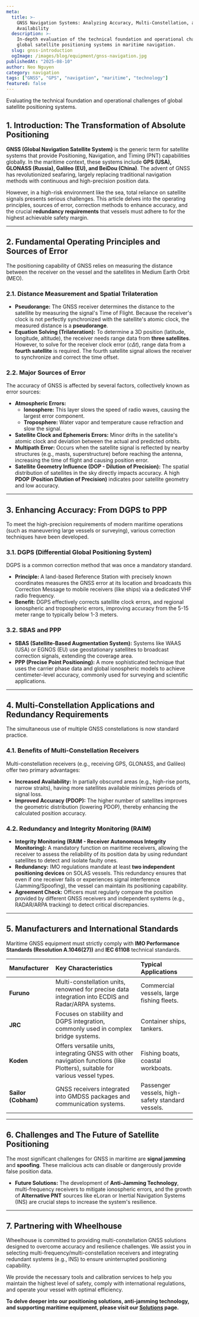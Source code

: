 ```yaml
---
meta:
  title: >-
    GNSS Navigation Systems: Analyzing Accuracy, Multi-Constellation, and
    Availability
  description: >-
    In-depth evaluation of the technical foundation and operational challenges of
    global satellite positioning systems in maritime navigation.
  slug: gnss-introduction
  ogImage: /images/blog/equipment/gnss-navigation.jpg
publishedAt: "2025-08-10"
author: Neo Nguyen
category: navigation
tags: ["GNSS", "GPS", "navigation", "maritime", "technology"]
featured: false
---
```


<span className="text-xl text-gray-500 italic mb-8">
  Evaluating the technical foundation and operational challenges of global
  satellite positioning systems.
</span>

## 1. Introduction: The Transformation of Absolute Positioning

**GNSS (Global Navigation Satellite System)** is the generic term for satellite systems that provide Positioning, Navigation, and Timing (PNT) capabilities globally. In the maritime context, these systems include **GPS (USA), GLONASS (Russia), Galileo (EU), and BeiDou (China)**. The advent of GNSS has revolutionized seafaring, largely replacing traditional navigation methods with continuous and high-precision position data.

However, in a high-risk environment like the sea, total reliance on satellite signals presents serious challenges. This article delves into the operating principles, sources of error, correction methods to enhance accuracy, and the crucial **redundancy requirements** that vessels must adhere to for the highest achievable safety margin.

---

## 2. Fundamental Operating Principles and Sources of Error

The positioning capability of GNSS relies on measuring the distance between the receiver on the vessel and the satellites in Medium Earth Orbit (MEO).

### 2.1. Distance Measurement and Spatial Trilateration

- **Pseudorange:** The GNSS receiver determines the distance to the satellite by measuring the signal's Time of Flight. Because the receiver's clock is not perfectly synchronized with the satellite's atomic clock, the measured distance is a **pseudorange**.
- **Equation Solving (Trilateration):** To determine a 3D position (latitude, longitude, altitude), the receiver needs range data from **three satellites**. However, to solve for the receiver clock error ($c \Delta t$), range data from a **fourth satellite** is required. The fourth satellite signal allows the receiver to synchronize and correct the time offset.

### 2.2. Major Sources of Error

The accuracy of GNSS is affected by several factors, collectively known as error sources:

- **Atmospheric Errors:**
  - **Ionosphere:** This layer slows the speed of radio waves, causing the largest error component.
  - **Troposphere:** Water vapor and temperature cause refraction and slow the signal.
- **Satellite Clock and Ephemeris Errors:** Minor drifts in the satellite's atomic clock and deviation between the actual and predicted orbits.
- **Multipath Error:** Occurs when the satellite signal is reflected by nearby structures (e.g., masts, superstructure) before reaching the antenna, increasing the time of flight and causing position error.
- **Satellite Geometry Influence (DOP - Dilution of Precision):** The spatial distribution of satellites in the sky directly impacts accuracy. A high **PDOP (Position Dilution of Precision)** indicates poor satellite geometry and low accuracy.

---

## 3. Enhancing Accuracy: From DGPS to PPP

To meet the high-precision requirements of modern maritime operations (such as maneuvering large vessels or surveying), various correction techniques have been developed.

### 3.1. DGPS (Differential Global Positioning System)

DGPS is a common correction method that was once a mandatory standard.

- **Principle:** A land-based Reference Station with precisely known coordinates measures the GNSS error at its location and broadcasts this Correction Message to mobile receivers (like ships) via a dedicated VHF radio frequency.
- **Benefit:** DGPS effectively corrects satellite clock errors, and regional ionospheric and tropospheric errors, improving accuracy from the 5-15 meter range to typically below 1-3 meters.

### 3.2. SBAS and PPP

- **SBAS (Satellite-Based Augmentation System):** Systems like WAAS (USA) or EGNOS (EU) use geostationary satellites to broadcast correction signals, extending the coverage area.
- **PPP (Precise Point Positioning):** A more sophisticated technique that uses the carrier phase data and global ionospheric models to achieve centimeter-level accuracy, commonly used for surveying and scientific applications.

---

## 4. Multi-Constellation Applications and Redundancy Requirements

The simultaneous use of multiple GNSS constellations is now standard practice.

### 4.1. Benefits of Multi-Constellation Receivers

Multi-constellation receivers (e.g., receiving GPS, GLONASS, and Galileo) offer two primary advantages:

- **Increased Availability:** In partially obscured areas (e.g., high-rise ports, narrow straits), having more satellites available minimizes periods of signal loss.
- **Improved Accuracy (PDOP):** The higher number of satellites improves the geometric distribution (lowering PDOP), thereby enhancing the calculated position accuracy.

### 4.2. Redundancy and Integrity Monitoring (RAIM)

- **Integrity Monitoring (RAIM - Receiver Autonomous Integrity Monitoring):** A mandatory function on maritime receivers, allowing the receiver to assess the reliability of its position data by using redundant satellites to detect and isolate faulty ones.
- **Redundancy:** IMO regulations mandate at least **two independent positioning devices** on SOLAS vessels. This redundancy ensures that even if one receiver fails or experiences signal interference (Jamming/Spoofing), the vessel can maintain its positioning capability.
- **Agreement Check:** Officers must regularly compare the position provided by different GNSS receivers and independent systems (e.g., RADAR/ARPA tracking) to detect critical discrepancies.

---

## 5. Manufacturers and International Standards

Maritime GNSS equipment must strictly comply with **IMO Performance Standards (Resolution A.1046(27))** and **IEC 61108** technical standards.

| Manufacturer        | Key Characteristics                                                                                                          | Typical Applications                             |
| :------------------ | :--------------------------------------------------------------------------------------------------------------------------- | :----------------------------------------------- |
| **Furuno**          | Multi-constellation units, renowned for precise data integration into ECDIS and Radar/ARPA systems.                          | Commercial vessels, large fishing fleets.        |
| **JRC**             | Focuses on stability and DGPS integration, commonly used in complex bridge systems.                                          | Container ships, tankers.                        |
| **Koden**           | Offers versatile units, integrating GNSS with other navigation functions (like Plotters), suitable for various vessel types. | Fishing boats, coastal workboats.                |
| **Sailor (Cobham)** | GNSS receivers integrated into GMDSS packages and communication systems.                                                     | Passenger vessels, high-safety standard vessels. |

---

## 6. Challenges and The Future of Satellite Positioning

The most significant challenges for GNSS in maritime are **signal jamming** and **spoofing**. These malicious acts can disable or dangerously provide false position data.

- **Future Solutions:** The development of **Anti-Jamming Technology**, multi-frequency receivers to mitigate ionospheric errors, and the growth of **Alternative PNT** sources like eLoran or Inertial Navigation Systems (INS) are crucial steps to increase the system's resilience.

---

## 7. Partnering with Wheelhouse

Wheelhouse is committed to providing multi-constellation GNSS solutions designed to overcome accuracy and resilience challenges. We assist you in selecting multi-frequency/multi-constellation receivers and integrating redundant systems (e.g., INS) to ensure uninterrupted positioning capability.

We provide the necessary tools and calibration services to help you maintain the highest level of safety, comply with international regulations, and operate your vessel with optimal efficiency.

**To delve deeper into our positioning solutions, anti-jamming technology, and supporting maritime equipment, please visit our [Solutions](/solutions) page.**
